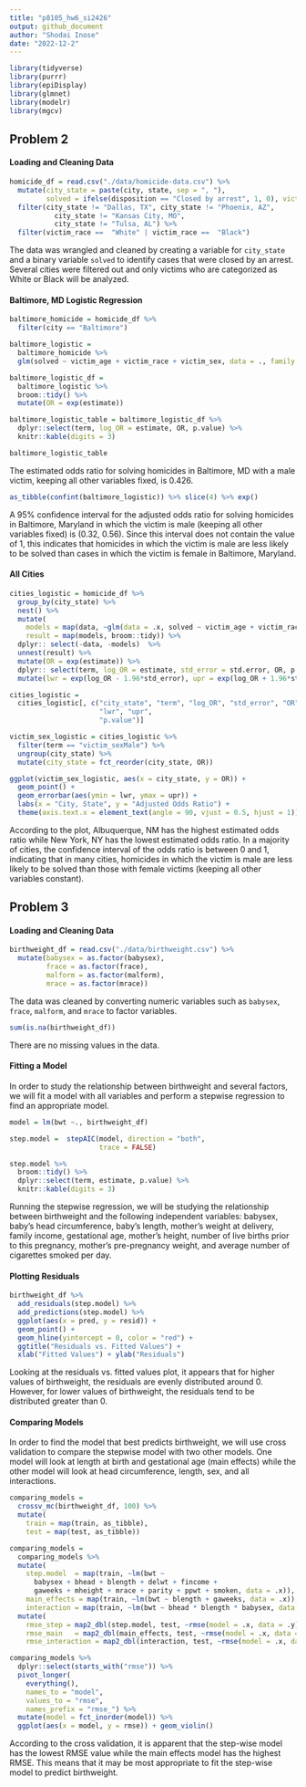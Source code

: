 ```yaml
---
title: "p8105_hw6_si2426"
output: github_document
author: "Shodai Inose"
date: "2022-12-2"
---
```


```r
library(tidyverse)
library(purrr)
library(epiDisplay)
library(glmnet)
library(modelr)
library(mgcv)
```

## Problem 2

#### Loading and Cleaning Data

```r
homicide_df = read.csv("./data/homicide-data.csv") %>% 
  mutate(city_state = paste(city, state, sep = ", "), 
         solved = ifelse(disposition == "Closed by arrest", 1, 0), victim_age = as.numeric(victim_age), victim_race = fct_relevel(victim_race, "White")) %>%
  filter(city_state != "Dallas, TX", city_state != "Phoenix, AZ",
           city_state != "Kansas City, MO",
           city_state != "Tulsa, AL") %>%
  filter(victim_race ==  "White" | victim_race ==  "Black")
```

The data was wrangled and cleaned by creating a variable for `city_state` and a binary variable `solved` to identify cases that were closed by an arrest. Several cities were filtered out and only victims who are categorized as White or Black will be analyzed. 

#### Baltimore, MD Logistic Regression
```r
baltimore_homicide = homicide_df %>% 
  filter(city == "Baltimore")

baltimore_logistic = 
  baltimore_homicide %>% 
  glm(solved ~ victim_age + victim_race + victim_sex, data = ., family = binomial()) 

baltimore_logistic_df = 
  baltimore_logistic %>% 
  broom::tidy() %>% 
  mutate(OR = exp(estimate)) 

baltimore_logistic_table = baltimore_logistic_df %>%
  dplyr::select(term, log_OR = estimate, OR, p.value) %>% 
  knitr::kable(digits = 3)

baltimore_logistic_table
```

The estimated odds ratio for solving homicides in Baltimore, MD with a male victim, keeping all other variables fixed, is 0.426.

```r
as_tibble(confint(baltimore_logistic)) %>% slice(4) %>% exp()
```

A 95% confidence interval for the adjusted odds ratio for solving homicides in Baltimore, Maryland in which the victim is male (keeping all other variables fixed) is (0.32, 0.56). Since this interval does not contain the value of 1, this indicates that homicides in which the victim is male are less likely to be solved than cases in which the victim is female in Baltimore, Maryland.

#### All Cities
```r
cities_logistic = homicide_df %>% 
  group_by(city_state) %>% 
  nest() %>%
  mutate( 
    models = map(data, ~glm(data = .x, solved ~ victim_age + victim_race + victim_sex, family = binomial())),
    result = map(models, broom::tidy)) %>%
  dplyr:: select(-data, -models)  %>% 
  unnest(result) %>%
  mutate(OR = exp(estimate)) %>%
  dplyr:: select(term, log_OR = estimate, std_error = std.error, OR, p.value) %>%
  mutate(lwr = exp(log_OR - 1.96*std_error), upr = exp(log_OR + 1.96*std_error))

cities_logistic =
  cities_logistic[, c("city_state", "term", "log_OR", "std_error", "OR", 
                      "lwr", "upr",
                      "p.value")]
```

```r
victim_sex_logistic = cities_logistic %>% 
  filter(term == "victim_sexMale") %>%
  ungroup(city_state) %>%
  mutate(city_state = fct_reorder(city_state, OR))

ggplot(victim_sex_logistic, aes(x = city_state, y = OR)) + 
  geom_point() +
  geom_errorbar(aes(ymin = lwr, ymax = upr)) +
  labs(x = "City, State", y = "Adjusted Odds Ratio") +
  theme(axis.text.x = element_text(angle = 90, vjust = 0.5, hjust = 1))
```

According to the plot, Albuquerque, NM has the highest estimated odds ratio while New York, NY has the lowest estimated odds ratio. In a majority of cities, the confidence interval of the odds ratio is between 0 and 1, indicating that in many cities, homicides in which the victim is male are less likely to be solved than those with female victims (keeping all other variables constant). 

## Problem 3

#### Loading and Cleaning Data
```r
birthweight_df = read.csv("./data/birthweight.csv") %>%
  mutate(babysex = as.factor(babysex),
         frace = as.factor(frace),
         malform = as.factor(malform),
         mrace = as.factor(mrace))
```

The data was cleaned by converting numeric variables such as `babysex`, `frace`, `malform`, and `mrace` to factor variables. 

```r
sum(is.na(birthweight_df))
```
There are no missing values in the data.

#### Fitting a Model

In order to study the relationship between birthweight and several factors, we will fit a model with all variables and perform a stepwise regression to find an appropriate model.

```r
model = lm(bwt ~., birthweight_df)

step.model =  stepAIC(model, direction = "both", 
                      trace = FALSE)

step.model %>% 
  broom::tidy() %>% 
  dplyr::select(term, estimate, p.value) %>% 
  knitr::kable(digits = 3)
```

Running the stepwise regression, we will be studying the relationship between birthweight and the following independent variables: babysex, baby's head circumference, baby's length, mother's weight at delivery, family income, gestational age, mother's height, number of live births prior to this pregnancy, mother's pre-pregnancy weight, and average number of cigarettes smoked per day.

#### Plotting Residuals
```r
birthweight_df %>% 
  add_residuals(step.model) %>% 
  add_predictions(step.model) %>%
  ggplot(aes(x = pred, y = resid)) + 
  geom_point() +
  geom_hline(yintercept = 0, color = "red") +
  ggtitle("Residuals vs. Fitted Values") +
  xlab("Fitted Values") + ylab("Residuals")
```

Looking at the residuals vs. fitted values plot, it appears that for higher values of birthweight, the residuals are evenly distributed around 0. However, for lower values of birthweight, the residuals tend to be distributed greater than 0.

#### Comparing Models

In order to find the model that best predicts birthweight, we will use cross validation to compare the stepwise model with two other models. One model will look at length at birth and gestational age (main effects) while the other model will look at head circumference, length, sex, and all interactions.

```r
comparing_models =
  crossv_mc(birthweight_df, 100) %>% 
  mutate(
    train = map(train, as_tibble),
    test = map(test, as_tibble))

comparing_models = 
  comparing_models %>% 
  mutate(
    step.model  = map(train, ~lm(bwt ~ 
      babysex + bhead + blength + delwt + fincome + 
      gaweeks + mheight + mrace + parity + ppwt + smoken, data = .x)),
    main_effects = map(train, ~lm(bwt ~ blength + gaweeks, data = .x)),
    interaction = map(train, ~lm(bwt ~ bhead * blength * babysex, data = .x))) %>%
  mutate(
    rmse_step = map2_dbl(step.model, test, ~rmse(model = .x, data = .y)),
    rmse_main   = map2_dbl(main_effects, test, ~rmse(model = .x, data = .y)),
    rmse_interaction = map2_dbl(interaction, test, ~rmse(model = .x, data = .y)))

comparing_models %>% 
  dplyr::select(starts_with("rmse")) %>% 
  pivot_longer(
    everything(),
    names_to = "model", 
    values_to = "rmse",
    names_prefix = "rmse_") %>% 
  mutate(model = fct_inorder(model)) %>% 
  ggplot(aes(x = model, y = rmse)) + geom_violin()
```

According to the cross validation, it is apparent that the step-wise model has the lowest RMSE value while the main effects model has the highest RMSE. This means that it may be most appropriate to fit the step-wise model to predict birthweight. 


